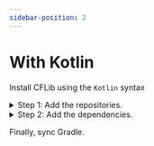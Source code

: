 ```yaml
---
sidebar-position: 2
---
```



# With Kotlin

Install CFLib using the `Kotlin` syntax

<details>
<summary>Step 1: Add the repositories.</summary>

In your root `build.gradle.kts` file (`your-project/build.gradle.kts`), find the `allprojects/repositories` block. It should look like this:

```kotlin
allprojects {
    repositories {
        mavenCentral()
        google()
    }
}
```

Add this line at the end of the block:

```kotlin
maven("https://jitpack.io/")
maven("https://maven.brott.dev/")
```

It should now look like this:

```kotlin
allprojects {
    repositories {
        mavenCentral()
        google()

        maven("https://jitpack.io/")
        maven("https://maven.brott.dev/")
    }
}
```
</details>

<details>
<summary>Step 2: Add the dependencies.</summary>
In your `TeamCode/build.gradle.kts` file, find the `dependencies` block. It should look something like this:

:::caution

Make sure you are in the *project* `build.gradle.kts`, not the root `build.gradle.kts`

:::

```kotlin
dependencies {
    implementation(project(":FtcRobotController"))
    annotationProcessor(files("lib/OpModeAnnotationProcessor.jar"))
}
```

Add these lines at the end of the block

```kotlin
implementation("com.github.AtomicRobotics3805:CFLib:0.2.0")
implementation("org.apache.commons:commons-math3:3.6.1")
implementation("com.acmerobotics.roadrunner:core:0.5.5")
implementation("com.github.NoahBres:MeepMeep:2.0.1")
```

So it looks like this

```kotlin
dependencies {
    implementation(project(":FtcRobotController"))
    annotationProcessor(files("lib/OpModeAnnotationProcessor.jar"))

    implementation("com.github.AtomicRobotics3805:CFLib:0.2.0")
    implementation("org.apache.commons:commons-math3:3.6.1")
    implementation("com.acmerobotics.roadrunner:core:0.5.5")
    implementation("com.github.NoahBres:MeepMeep:2.0.1")
}
```

</details>

Finally, sync Gradle.